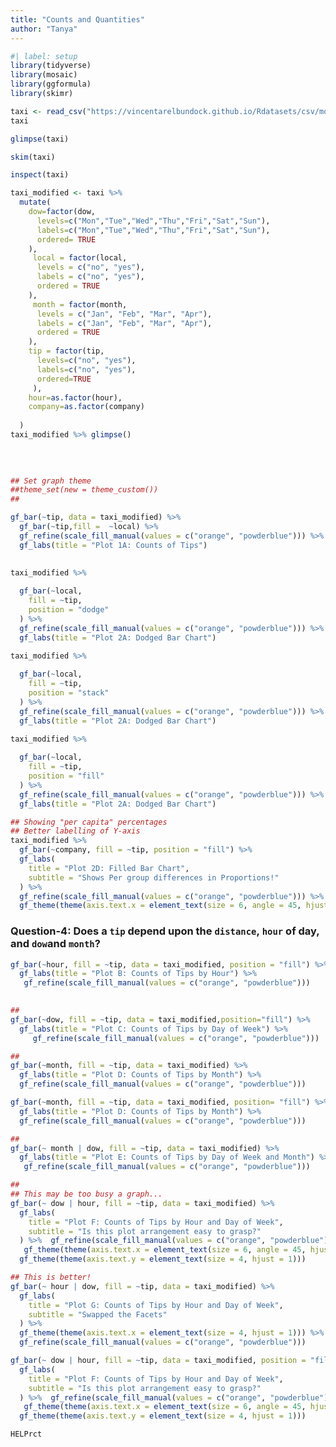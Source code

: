 ```yaml
---
title: "Counts and Quantities"
author: "Tanya"
---
```


```r
#| label: setup
library(tidyverse)
library(mosaic)
library(ggformula) 
library(skimr)
```

```r
taxi <- read_csv("https://vincentarelbundock.github.io/Rdatasets/csv/modeldata/taxi.csv")
taxi
```

```r
glimpse(taxi)
```

```r
skim(taxi)
```

```r
inspect(taxi)

```

```r
taxi_modified <- taxi %>% 
  mutate(
    dow=factor(dow,
      levels=c("Mon","Tue","Wed","Thu","Fri","Sat","Sun"),
      labels=c("Mon","Tue","Wed","Thu","Fri","Sat","Sun"),
      ordered= TRUE
    ),
     local = factor(local,
      levels = c("no", "yes"),
      labels = c("no", "yes"),
      ordered = TRUE
    ),
     month = factor(month,
      levels = c("Jan", "Feb", "Mar", "Apr"),
      labels = c("Jan", "Feb", "Mar", "Apr"),
      ordered = TRUE
    ),
    tip = factor(tip,
      levels=c("no", "yes"),
      labels=c("no", "yes"),
      ordered=TRUE
     ),
    hour=as.factor(hour),
    company=as.factor(company)
    
  )
taxi_modified %>% glimpse()
                
    
    


```

```r
## Set graph theme
##theme_set(new = theme_custom())
##

gf_bar(~tip, data = taxi_modified) %>%
  gf_bar(~tip,fill =  ~local) %>% 
  gf_refine(scale_fill_manual(values = c("orange", "powderblue"))) %>% 
  gf_labs(title = "Plot 1A: Counts of Tips") 
 
```

```r
taxi_modified %>%
 
  gf_bar(~local,
    fill = ~tip,
    position = "dodge"
  ) %>%
  gf_refine(scale_fill_manual(values = c("orange", "powderblue"))) %>% 
  gf_labs(title = "Plot 2A: Dodged Bar Chart")
```

```r
taxi_modified %>%
 
  gf_bar(~local,
    fill = ~tip,
    position = "stack"
  ) %>%
  gf_refine(scale_fill_manual(values = c("orange", "powderblue"))) %>% 
  gf_labs(title = "Plot 2A: Dodged Bar Chart")
```

```r
taxi_modified %>%
 
  gf_bar(~local,
    fill = ~tip,
    position = "fill"
  ) %>%
  gf_refine(scale_fill_manual(values = c("orange", "powderblue"))) %>% 
  gf_labs(title = "Plot 2A: Dodged Bar Chart")
```

```r

## Showing "per capita" percentages
## Better labelling of Y-axis
taxi_modified %>%
  gf_bar(~company, fill = ~tip, position = "fill") %>%
  gf_labs(
    title = "Plot 2D: Filled Bar Chart",
    subtitle = "Shows Per group differences in Proportions!"
  ) %>%
  gf_refine(scale_fill_manual(values = c("orange", "powderblue"))) %>% 
  gf_theme(theme(axis.text.x = element_text(size = 6, angle = 45, hjust = 1)))
```

### **Question-4: Does a `tip` depend upon the `distance`, `hour` of day, and `dow`and `month`?**

```r
gf_bar(~hour, fill = ~tip, data = taxi_modified, position = "fill") %>%
  gf_labs(title = "Plot B: Counts of Tips by Hour") %>% 
   gf_refine(scale_fill_manual(values = c("orange", "powderblue")))
  
```

```r
##
gf_bar(~dow, fill = ~tip, data = taxi_modified,position="fill") %>%
  gf_labs(title = "Plot C: Counts of Tips by Day of Week") %>% 
     gf_refine(scale_fill_manual(values = c("orange", "powderblue")))
```

```r
##
gf_bar(~month, fill = ~tip, data = taxi_modified) %>%
  gf_labs(title = "Plot D: Counts of Tips by Month") %>% 
  gf_refine(scale_fill_manual(values = c("orange", "powderblue")))
```

```r
gf_bar(~month, fill = ~tip, data = taxi_modified, position= "fill") %>%
  gf_labs(title = "Plot D: Counts of Tips by Month") %>% 
  gf_refine(scale_fill_manual(values = c("orange", "powderblue")))
```

```r
##
gf_bar(~ month | dow, fill = ~tip, data = taxi_modified) %>%
  gf_labs(title = "Plot E: Counts of Tips by Day of Week and Month") %>% 
   gf_refine(scale_fill_manual(values = c("orange", "powderblue")))
```

```r
##
## This may be too busy a graph...
gf_bar(~ dow | hour, fill = ~tip, data = taxi_modified) %>%
  gf_labs(
    title = "Plot F: Counts of Tips by Hour and Day of Week",
    subtitle = "Is this plot arrangement easy to grasp?"
  ) %>%  gf_refine(scale_fill_manual(values = c("orange", "powderblue"))) %>% 
   gf_theme(theme(axis.text.x = element_text(size = 6, angle = 45, hjust = 1))) %>% 
  gf_theme(theme(axis.text.y = element_text(size = 4, hjust = 1)))
```

```r
## This is better!
gf_bar(~ hour | dow, fill = ~tip, data = taxi_modified) %>%
  gf_labs(
    title = "Plot G: Counts of Tips by Hour and Day of Week",
    subtitle = "Swapped the Facets"
  ) %>% 
  gf_theme(theme(axis.text.x = element_text(size = 4, hjust = 1))) %>% 
  gf_refine(scale_fill_manual(values = c("orange", "powderblue")))
```

```r
gf_bar(~ dow | hour, fill = ~tip, data = taxi_modified, position = "fill") %>%
  gf_labs(
    title = "Plot F: Counts of Tips by Hour and Day of Week",
    subtitle = "Is this plot arrangement easy to grasp?"
  ) %>%  gf_refine(scale_fill_manual(values = c("orange", "powderblue"))) %>% 
   gf_theme(theme(axis.text.x = element_text(size = 6, angle = 45, hjust = 1))) %>% 
  gf_theme(theme(axis.text.y = element_text(size = 4, hjust = 1)))
```

```r
HELPrct
```
